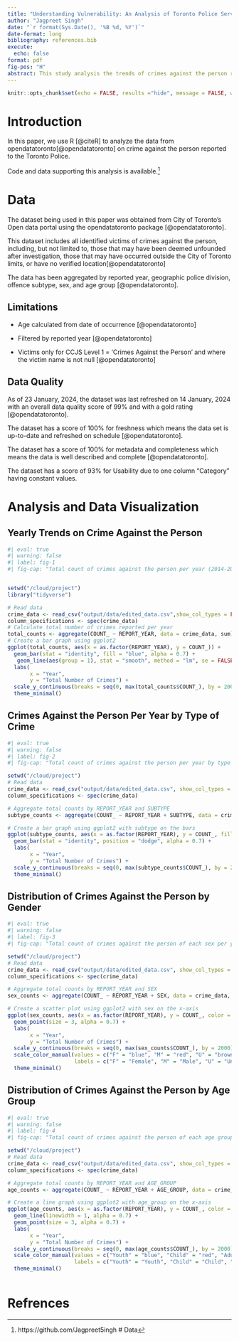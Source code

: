 ```yaml
---
title: "Understanding Vulnerability: An Analysis of Toronto Police Service's Annual Statistical Report on Crimes Against the Person(2014-2022)"
author: "Jagpreet Singh"
date: "`r format(Sys.Date(), '%B %d, %Y')`"
date-format: long
bibliography: references.bib
execute: 
  echo: false
format: pdf
fig-pos: "H"
abstract: This study analysis the trends of crimes against the person reported to the Toronto Police from 2014-2022.The data was obtained from OpenDataToronto. On a first look, the data does not show a drastic increase or decrease in the number of crimes against the person reported each year to Toronto Police. However, on taking a deep dive into the data we find underlying trends that are shaping over the years. There has been some shifts in the type of crimes being reported and the victims of the crime. This research is crucial as it provides insights into Toronto's crime data and help inform the vulnerables.
---
```


```r
knitr::opts_chunk$set(echo = FALSE, results ="hide", message = FALSE, warning = FALSE)
```

# Introduction

In this paper, we use R [@citeR] to analyze the data from opendatatoronto[@opendatatoronto] on crime against the person reported to the Toronto Police.

Code and data supporting this analysis is available.[^1]

[^1]: https://github.com/Jagpreet5ingh \# Data

# Data

The dataset being used in this paper was obtained from City of Toronto's Open data portal using the opendatatoronto package [@opendatatoronto].

This dataset includes all identified victims of crimes against the person, including, but not limited to, those that may have been deemed unfounded after investigation, those that may have occurred outside the City of Toronto limits, or have no verified location[@opendatatoronto]

The data has been aggregated by reported year, geographic police division, offence subtype, sex, and age group [@opendatatoronto].

## Limitations

-   Age calculated from date of occurrence [@opendatatoronto]

-   Filtered by reported year [@opendatatoronto]

-   Victims only for CCJS Level 1 = 'Crimes Against the Person' and where the victim name is not null [@opendatatoronto]

## **Data Quality**

As of 23 January, 2024, the dataset was last refreshed on 14 January, 2024 with an overall data quality score of 99% and with a gold rating [@opendatatoronto].

The dataset has a score of 100% for freshness which means the data set is up-to-date and refreshed on schedule [@opendatatoronto].

The dataset has a score of 100% for metadata and completeness which means the data is well described and complete [@opendatatoronto].

The dataset has a score of 93% for Usability due to one column "Category" having constant values.

# Analysis and Data Visualization



## Yearly Trends on Crime Against the Person


```r
#| eval: true
#| warning: false
#| label: fig-1
#| fig-cap: "Total count of crimes against the person per year (2014-2022)"


setwd("/cloud/project")
library("tidyverse")

# Read data
crime_data <- read_csv("output/data/edited_data.csv",show_col_types = FALSE) 
column_specifications <- spec(crime_data)
# Calculate total number of crimes reported per year
total_counts <- aggregate(COUNT_ ~ REPORT_YEAR, data = crime_data, sum)  
# Create a bar graph using ggplot2 
ggplot(total_counts, aes(x = as.factor(REPORT_YEAR), y = COUNT_)) +   
  geom_bar(stat = "identity", fill = "blue", alpha = 0.7) + 
   geom_line(aes(group = 1), stat = "smooth", method = "lm", se = FALSE, color = "red", linetype = "solid") +  # Add trendline
  labs(      
       x = "Year",        
       y = "Total Number of Crimes") +  
  scale_y_continuous(breaks = seq(0, max(total_counts$COUNT_), by = 2000)) + # Set y-axis breaks
  theme_minimal()

```

## Crimes Against the Person Per Year by Type of Crime

```r
#| eval: true
#| warning: false
#| label: fig-2
#| fig-cap: "Total count of crimes against the person per year by type of crime (2014-2022)"

setwd("/cloud/project")
# Read data
crime_data <- read_csv("output/data/edited_data.csv", show_col_types = FALSE) 
column_specifications <- spec(crime_data)

# Aggregate total counts by REPORT_YEAR and SUBTYPE
subtype_counts <- aggregate(COUNT_ ~ REPORT_YEAR + SUBTYPE, data = crime_data, sum)

# Create a bar graph using ggplot2 with subtype on the bars
ggplot(subtype_counts, aes(x = as.factor(REPORT_YEAR), y = COUNT_, fill = SUBTYPE)) +
  geom_bar(stat = "identity", position = "dodge", alpha = 0.7) +
  labs(
       x = "Year",
       y = "Total Number of Crimes") +
  scale_y_continuous(breaks = seq(0, max(subtype_counts$COUNT_), by = 2000)) +
  theme_minimal()

```

## Distribution of Crimes Against the Person by Gender

```r
#| eval: true
#| warning: false
#| label: fig-3
#| fig-cap: "Total count of crimes against the person of each sex per year"

setwd("/cloud/project")
# Read data
crime_data <- read_csv("output/data/edited_data.csv", show_col_types = FALSE) 
column_specifications <- spec(crime_data)

# Aggregate total counts by REPORT_YEAR and SEX 
sex_counts <- aggregate(COUNT_ ~ REPORT_YEAR + SEX, data = crime_data, sum)

# Create a scatter plot using ggplot2 with sex on the x-axis
ggplot(sex_counts, aes(x = as.factor(REPORT_YEAR), y = COUNT_, color = SEX)) +
  geom_point(size = 3, alpha = 0.7) +
  labs(
       x = "Year",
       y = "Total Number of Crimes") +
  scale_y_continuous(breaks = seq(0, max(sex_counts$COUNT_), by = 2000)) +
  scale_color_manual(values = c("F" = "blue", "M" = "red", "U" = "brown"),
                     labels = c("F" = "Female", "M" = "Male", "U" = "Unknown")) +  # Specify colors and labels
  theme_minimal()


```

## Distribution of Crimes Against the Person by Age Group

```r
#| eval: true
#| warning: false
#| label: fig-4
#| fig-cap: "Total count of crimes against the person of each age group per year"

setwd("/cloud/project")
# Read data
crime_data <- read_csv("output/data/edited_data.csv", show_col_types = FALSE) 
column_specifications <- spec(crime_data)

# Aggregate total counts by REPORT_YEAR and AGE_GROUP
age_counts <- aggregate(COUNT_ ~ REPORT_YEAR + AGE_GROUP, data = crime_data, sum)

# Create a line graph using ggplot2 with age_group on the x-axis
ggplot(age_counts, aes(x = as.factor(REPORT_YEAR), y = COUNT_, color = AGE_GROUP, group = AGE_GROUP)) +
  geom_line(linewidth = 1, alpha = 0.7) +
  geom_point(size = 3, alpha = 0.7) +
  labs(
       x = "Year",
       y = "Total Number of Crimes") +
  scale_y_continuous(breaks = seq(0, max(age_counts$COUNT_), by = 2000)) +
  scale_color_manual(values = c("Youth" = "blue", "Child" = "red", "Adult" = "green", "Unknown" = "purple"),
                     labels = c("Youth" = "Youth", "Child" = "Child", "Adult" = "Adult", "Unknown" = "Unknown")) +  # Specify colors and labels
  theme_minimal()



```


# Refrences
